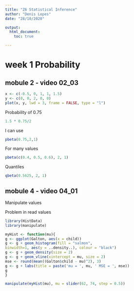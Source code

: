 ```yaml
---
title: "Z6 Statistical Inference"
author: "Denis Lopes"
date: "28/10/2020"

output: 
  html_document:
    toc: true

---
```


# week 1 Probability
##   mobule 2 - video 02_03


```r
x <- c(-0.5, 0, 1, 1, 1.5)
y <- c(0, 0, 2, 0, 0)
plot(x, y, lwd = 3, frame = FALSE, type = "l")

```

Probability of 0.75 

```r
1.5 * 0.75/2
```

I can use 

```r
pbeta(0.75,2,1)
```

For many values

```r
pbeta(c(0.4, 0.5, 0.6), 2, 1)
```

Quantiles

```r
qbeta(0.5625, 2, 1)
```


##   mobule 4 - video 04_01

Manipulate values

Problem in read values

```r
library(HistData)
library(manipulate)

myHist <- function(mu){
g <- ggplot(Galton, aes(x = child))
g <- g + geom_histogram(fill = "salmon",
binwidth=1, aes(y = ..density..), colour = "black")
g <- g + geom_density(size = 2)
g <- g + geom_vline(xintercept = mu, size = 2)
mse <- round(mean((Galton$child - mu)^2), 3)
g <- g + labs(title = paste('mu = ', mu, ' MSE = ', mse))
g
}

manipulate(myHist(mu), mu = slider(62, 74, step = 0.5))

```


